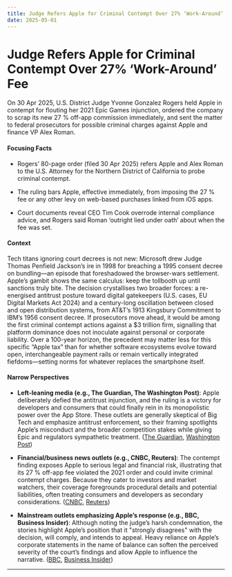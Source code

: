 ```yaml
---
title: Judge Refers Apple for Criminal Contempt Over 27% ‘Work-Around’ Fee
date: 2025-05-01
---
```


# Judge Refers Apple for Criminal Contempt Over 27% ‘Work-Around’ Fee

On 30 Apr 2025, U.S. District Judge Yvonne Gonzalez Rogers held Apple in contempt for flouting her 2021 Epic Games injunction, ordered the company to scrap its new 27 % off-app commission immediately, and sent the matter to federal prosecutors for possible criminal charges against Apple and finance VP Alex Roman.

#### Focusing Facts

- Rogers’ 80-page order (filed 30 Apr 2025) refers Apple and Alex Roman to the U.S. Attorney for the Northern District of California to probe criminal contempt.

- The ruling bars Apple, effective immediately, from imposing the 27 % fee or any other levy on web-based purchases linked from iOS apps.

- Court documents reveal CEO Tim Cook overrode internal compliance advice, and Rogers said Roman ‘outright lied under oath’ about when the fee was set.

#### Context

Tech titans ignoring court decrees is not new: Microsoft drew Judge Thomas Penfield Jackson’s ire in 1998 for breaching a 1995 consent decree on bundling—an episode that foreshadowed the browser-wars settlement. Apple’s gambit shows the same calculus: keep the tollbooth up until sanctions truly bite. The decision crystallises two broader forces: a re-energised antitrust posture toward digital gatekeepers (U.S. cases, EU Digital Markets Act 2024) and a century-long oscillation between closed and open distribution systems, from AT&T’s 1913 Kingsbury Commitment to IBM’s 1956 consent decree. If prosecutors move ahead, it would be among the first criminal contempt actions against a $3 trillion firm, signalling that platform dominance does not inoculate against personal or corporate liability. Over a 100-year horizon, the precedent may matter less for this specific “Apple tax” than for whether software ecosystems evolve toward open, interchangeable payment rails or remain vertically integrated fiefdoms—setting norms for whatever replaces the smartphone itself.

#### Narrow Perspectives

- **Left-leaning media (e.g., The Guardian, The Washington Post)**: Apple deliberately defied the antitrust injunction, and the ruling is a victory for developers and consumers that could finally rein in its monopolistic power over the App Store. These outlets are generally skeptical of Big Tech and emphasize antitrust enforcement, so their framing spotlights Apple’s misconduct and the broader competition stakes while giving Epic and regulators sympathetic treatment. ([The Guardian](https://www.theguardian.com/technology/2025/apr/30/apple-fortnite-court-order-violation), [Washington Post](https://www.washingtonpost.com/technology/2025/04/30/apple-violated-court-order-app-store/))

- **Financial/business news outlets (e.g., CNBC, Reuters)**: The contempt finding exposes Apple to serious legal and financial risk, illustrating that its 27 % off-app fee violated the 2021 order and could invite criminal contempt charges. Because they cater to investors and market watchers, their coverage foregrounds procedural details and potential liabilities, often treating consumers and developers as secondary considerations. ([CNBC](https://www.cnbc.com/2025/04/30/court-finds-apple-executive-lied-under-oath.html), [Reuters](https://www.reuters.com/sustainability/boards-policy-regulation/us-judge-rules-apple-violated-order-reform-app-store-2025-04-30/))

- **Mainstream outlets emphasizing Apple’s response (e.g., BBC, Business Insider)**: Although noting the judge’s harsh condemnation, the stories highlight Apple’s position that it "strongly disagrees" with the decision, will comply, and intends to appeal. Heavy reliance on Apple’s corporate statements in the name of balance can soften the perceived severity of the court’s findings and allow Apple to influence the narrative. ([BBC](https://www.bbc.com/news/articles/c62xv43xqq5o), [Business Insider](https://www.businessinsider.com/judge-finds-apple-executive-lied-under-oath-refers-criminal-investigation-2025-4))

---
